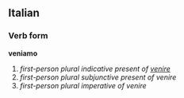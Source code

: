 ==Italian==
===Verb form===
'''veniamo'''

# ''first-person plural indicative present of [[venire]]''
# ''first-person plural subjunctive present of venire''
# ''first-person plural imperative of venire''